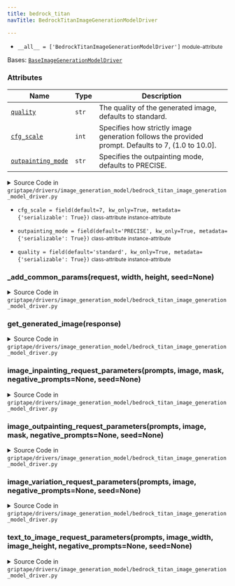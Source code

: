 ```yaml
---
title: bedrock_titan
navTitle: BedrockTitanImageGenerationModelDriver

---
```


-   `__all__ = ['BedrockTitanImageGenerationModelDriver']` <small>module-attribute</small>  <span id="griptape.drivers.image_generation_model.bedrock_titan.__all__"></span> 

<span id="griptape.drivers.image_generation_model.bedrock_titan.BedrockTitanImageGenerationModelDriver"></span>

Bases:
 [`BaseImageGenerationModelDriver`](./#griptape.drivers.image_generation_model.BaseImageGenerationModelDriver "BaseImageGenerationModelDriver (griptape.drivers.image_generation_model.BaseImageGenerationModelDriver)")

### Attributes

| Name                                                                                                                                                                                                                                                                                                                                                                                                                                                                         | Type  | Description                                                                                             |
| ---------------------------------------------------------------------------------------------------------------------------------------------------------------------------------------------------------------------------------------------------------------------------------------------------------------------------------------------------------------------------------------------------------------------------------------------------------------------------- | ----- | ------------------------------------------------------------------------------------------------------- |
| <a href="bedrock_titan.mdx#griptape.drivers.image_generation_model.bedrock_titan.BedrockTitanImageGenerationModelDriver.quality" title="quality = field(default='standard', kw_only=True, metadata={'serializable': True})           class-attribute       instance-attribute    (griptape.drivers.image_generation_model.bedrock_titan.BedrockTitanImageGenerationModelDriver.quality)"><code class="language-python">quality</code></a>                                    | `str` | The quality of the generated image, defaults to standard.<br/>                                          |
| <a href="bedrock_titan.mdx#griptape.drivers.image_generation_model.bedrock_titan.BedrockTitanImageGenerationModelDriver.cfg_scale" title="cfg_scale = field(default=7, kw_only=True, metadata={'serializable': True})           class-attribute       instance-attribute    (griptape.drivers.image_generation_model.bedrock_titan.BedrockTitanImageGenerationModelDriver.cfg_scale)"><code class="language-python">cfg_scale</code></a>                                     | `int` | Specifies how strictly image generation follows the provided prompt. Defaults to 7, (1.0 to 10.0].<br/> |
| <a href="bedrock_titan.mdx#griptape.drivers.image_generation_model.bedrock_titan.BedrockTitanImageGenerationModelDriver.outpainting_mode" title="outpainting_mode = field(default='PRECISE', kw_only=True, metadata={'serializable': True})           class-attribute       instance-attribute    (griptape.drivers.image_generation_model.bedrock_titan.BedrockTitanImageGenerationModelDriver.outpainting_mode)"><code class="language-python">outpainting_mode</code></a> | `str` | Specifies the outpainting mode, defaults to PRECISE.<br/>                                               |

<details><summary>Source Code in <code>griptape&#47;drivers&#47;image_generation_model&#47;bedrock_titan_image_generation_model_driver.py</code></summary>

```python
@define
class BedrockTitanImageGenerationModelDriver(BaseImageGenerationModelDriver):
    """Image Generation Model Driver for Amazon Bedrock Titan Image Generator.

    Attributes:
        quality: The quality of the generated image, defaults to standard.
        cfg_scale: Specifies how strictly image generation follows the provided prompt. Defaults to 7, (1.0 to 10.0].
        outpainting_mode: Specifies the outpainting mode, defaults to PRECISE.
    """

    quality: str = field(default="standard", kw_only=True, metadata={"serializable": True})
    cfg_scale: int = field(default=7, kw_only=True, metadata={"serializable": True})
    outpainting_mode: str = field(default="PRECISE", kw_only=True, metadata={"serializable": True})

    def text_to_image_request_parameters(
        self,
        prompts: list[str],
        image_width: int,
        image_height: int,
        negative_prompts: Optional[list[str]] = None,
        seed: Optional[int] = None,
    ) -> dict:
        prompt = ", ".join(prompts)

        request = {
            "taskType": "TEXT_IMAGE",
            "textToImageParams": {"text": prompt},
            "imageGenerationConfig": {
                "numberOfImages": 1,
                "quality": self.quality,
                "width": image_width,
                "height": image_height,
                "cfgScale": self.cfg_scale,
            },
        }

        if negative_prompts:
            request["textToImageParams"]["negativeText"] = ", ".join(negative_prompts)

        if seed:
            request["imageGenerationConfig"]["seed"] = seed

        return self._add_common_params(request, image_width, image_height, seed=seed)

    def image_variation_request_parameters(
        self,
        prompts: list[str],
        image: ImageArtifact,
        negative_prompts: Optional[list[str]] = None,
        seed: Optional[int] = None,
    ) -> dict:
        prompt = ", ".join(prompts)

        request = {
            "taskType": "IMAGE_VARIATION",
            "imageVariationParams": {"text": prompt, "images": [image.base64]},
            "imageGenerationConfig": {
                "numberOfImages": 1,
                "quality": self.quality,
                "width": image.width,
                "height": image.height,
                "cfgScale": self.cfg_scale,
            },
        }

        if negative_prompts:
            request["imageVariationParams"]["negativeText"] = ", ".join(negative_prompts)

        if seed:
            request["imageGenerationConfig"]["seed"] = seed

        return self._add_common_params(request, image.width, image.height, seed=seed)

    def image_inpainting_request_parameters(
        self,
        prompts: list[str],
        image: ImageArtifact,
        mask: ImageArtifact,
        negative_prompts: Optional[list[str]] = None,
        seed: Optional[int] = None,
    ) -> dict:
        prompt = ", ".join(prompts)

        request = {
            "taskType": "INPAINTING",
            "inPaintingParams": {"text": prompt, "image": image.base64, "maskImage": mask.base64},
        }

        if negative_prompts:
            request["inPaintingParams"]["negativeText"] = ", ".join(negative_prompts)

        return self._add_common_params(request, image.width, image.height, seed=seed)

    def image_outpainting_request_parameters(
        self,
        prompts: list[str],
        image: ImageArtifact,
        mask: ImageArtifact,
        negative_prompts: Optional[list[str]] = None,
        seed: Optional[int] = None,
    ) -> dict:
        prompt = ", ".join(prompts)

        request = {
            "taskType": "OUTPAINTING",
            "outPaintingParams": {
                "text": prompt,
                "image": image.base64,
                "maskImage": mask.base64,
                "outPaintingMode": self.outpainting_mode,
            },
        }

        if negative_prompts:
            request["outPaintingParams"]["negativeText"] = ", ".join(negative_prompts)

        return self._add_common_params(request, image.width, image.height, seed=seed)

    def get_generated_image(self, response: dict) -> bytes:
        b64_image_data = response["images"][0]

        return base64.decodebytes(bytes(b64_image_data, "utf-8"))

    def _add_common_params(self, request: dict[str, Any], width: int, height: int, seed: Optional[int] = None) -> dict:
        request["imageGenerationConfig"] = {
            "numberOfImages": 1,
            "quality": self.quality,
            "width": width,
            "height": height,
            "cfgScale": self.cfg_scale,
        }

        if seed:
            request["imageGenerationConfig"]["seed"] = seed

        return request
```

</details>

-   `cfg_scale = field(default=7, kw_only=True, metadata={'serializable': True})` <small>class-attribute</small> <small>instance-attribute</small>  <span id="griptape.drivers.image_generation_model.bedrock_titan.BedrockTitanImageGenerationModelDriver.cfg_scale"></span> 

-   `outpainting_mode = field(default='PRECISE', kw_only=True, metadata={'serializable': True})` <small>class-attribute</small> <small>instance-attribute</small>  <span id="griptape.drivers.image_generation_model.bedrock_titan.BedrockTitanImageGenerationModelDriver.outpainting_mode"></span> 

-   `quality = field(default='standard', kw_only=True, metadata={'serializable': True})` <small>class-attribute</small> <small>instance-attribute</small>  <span id="griptape.drivers.image_generation_model.bedrock_titan.BedrockTitanImageGenerationModelDriver.quality"></span> 

<span id="griptape.drivers.image_generation_model.bedrock_titan.BedrockTitanImageGenerationModelDriver._add_common_params"></span>

### \_add_common_params(request, width, height, seed=None)

<details><summary>Source Code in <code>griptape&#47;drivers&#47;image_generation_model&#47;bedrock_titan_image_generation_model_driver.py</code></summary>

```python
def _add_common_params(self, request: dict[str, Any], width: int, height: int, seed: Optional[int] = None) -> dict:
    request["imageGenerationConfig"] = {
        "numberOfImages": 1,
        "quality": self.quality,
        "width": width,
        "height": height,
        "cfgScale": self.cfg_scale,
    }

    if seed:
        request["imageGenerationConfig"]["seed"] = seed

    return request
```

</details>

<span id="griptape.drivers.image_generation_model.bedrock_titan.BedrockTitanImageGenerationModelDriver.get_generated_image"></span>

### get_generated_image(response)

<details><summary>Source Code in <code>griptape&#47;drivers&#47;image_generation_model&#47;bedrock_titan_image_generation_model_driver.py</code></summary>

```python
def get_generated_image(self, response: dict) -> bytes:
    b64_image_data = response["images"][0]

    return base64.decodebytes(bytes(b64_image_data, "utf-8"))
```

</details>

<span id="griptape.drivers.image_generation_model.bedrock_titan.BedrockTitanImageGenerationModelDriver.image_inpainting_request_parameters"></span>

### image_inpainting_request_parameters(prompts, image, mask, negative_prompts=None, seed=None)

<details><summary>Source Code in <code>griptape&#47;drivers&#47;image_generation_model&#47;bedrock_titan_image_generation_model_driver.py</code></summary>

```python
def image_inpainting_request_parameters(
    self,
    prompts: list[str],
    image: ImageArtifact,
    mask: ImageArtifact,
    negative_prompts: Optional[list[str]] = None,
    seed: Optional[int] = None,
) -> dict:
    prompt = ", ".join(prompts)

    request = {
        "taskType": "INPAINTING",
        "inPaintingParams": {"text": prompt, "image": image.base64, "maskImage": mask.base64},
    }

    if negative_prompts:
        request["inPaintingParams"]["negativeText"] = ", ".join(negative_prompts)

    return self._add_common_params(request, image.width, image.height, seed=seed)
```

</details>

<span id="griptape.drivers.image_generation_model.bedrock_titan.BedrockTitanImageGenerationModelDriver.image_outpainting_request_parameters"></span>

### image_outpainting_request_parameters(prompts, image, mask, negative_prompts=None, seed=None)

<details><summary>Source Code in <code>griptape&#47;drivers&#47;image_generation_model&#47;bedrock_titan_image_generation_model_driver.py</code></summary>

```python
def image_outpainting_request_parameters(
    self,
    prompts: list[str],
    image: ImageArtifact,
    mask: ImageArtifact,
    negative_prompts: Optional[list[str]] = None,
    seed: Optional[int] = None,
) -> dict:
    prompt = ", ".join(prompts)

    request = {
        "taskType": "OUTPAINTING",
        "outPaintingParams": {
            "text": prompt,
            "image": image.base64,
            "maskImage": mask.base64,
            "outPaintingMode": self.outpainting_mode,
        },
    }

    if negative_prompts:
        request["outPaintingParams"]["negativeText"] = ", ".join(negative_prompts)

    return self._add_common_params(request, image.width, image.height, seed=seed)
```

</details>

<span id="griptape.drivers.image_generation_model.bedrock_titan.BedrockTitanImageGenerationModelDriver.image_variation_request_parameters"></span>

### image_variation_request_parameters(prompts, image, negative_prompts=None, seed=None)

<details><summary>Source Code in <code>griptape&#47;drivers&#47;image_generation_model&#47;bedrock_titan_image_generation_model_driver.py</code></summary>

```python
def image_variation_request_parameters(
    self,
    prompts: list[str],
    image: ImageArtifact,
    negative_prompts: Optional[list[str]] = None,
    seed: Optional[int] = None,
) -> dict:
    prompt = ", ".join(prompts)

    request = {
        "taskType": "IMAGE_VARIATION",
        "imageVariationParams": {"text": prompt, "images": [image.base64]},
        "imageGenerationConfig": {
            "numberOfImages": 1,
            "quality": self.quality,
            "width": image.width,
            "height": image.height,
            "cfgScale": self.cfg_scale,
        },
    }

    if negative_prompts:
        request["imageVariationParams"]["negativeText"] = ", ".join(negative_prompts)

    if seed:
        request["imageGenerationConfig"]["seed"] = seed

    return self._add_common_params(request, image.width, image.height, seed=seed)
```

</details>

<span id="griptape.drivers.image_generation_model.bedrock_titan.BedrockTitanImageGenerationModelDriver.text_to_image_request_parameters"></span>

### text_to_image_request_parameters(prompts, image_width, image_height, negative_prompts=None, seed=None)

<details><summary>Source Code in <code>griptape&#47;drivers&#47;image_generation_model&#47;bedrock_titan_image_generation_model_driver.py</code></summary>

```python
def text_to_image_request_parameters(
    self,
    prompts: list[str],
    image_width: int,
    image_height: int,
    negative_prompts: Optional[list[str]] = None,
    seed: Optional[int] = None,
) -> dict:
    prompt = ", ".join(prompts)

    request = {
        "taskType": "TEXT_IMAGE",
        "textToImageParams": {"text": prompt},
        "imageGenerationConfig": {
            "numberOfImages": 1,
            "quality": self.quality,
            "width": image_width,
            "height": image_height,
            "cfgScale": self.cfg_scale,
        },
    }

    if negative_prompts:
        request["textToImageParams"]["negativeText"] = ", ".join(negative_prompts)

    if seed:
        request["imageGenerationConfig"]["seed"] = seed

    return self._add_common_params(request, image_width, image_height, seed=seed)
```

</details>
